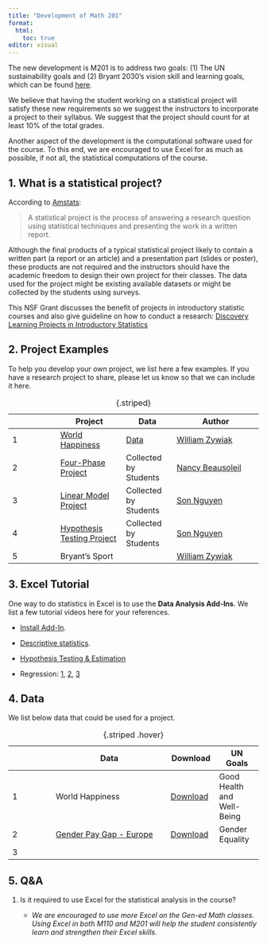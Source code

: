```yaml
---
title: "Development of Math 201"
format: 
  html:
    toc: true
editor: visual
---
```


The new development is M201 is to address two goals: (1) The UN sustainability goals and (2) Bryant 2030's vision skill and learning goals, which can be found [here](gen_ed.pdf). 

We believe that having the student working on a statistical project will satisfy these new requirements so we suggest the instructors to incorporate a project to their syllabus. We suggest that the project should count for at least 10% of the total grades.  

Another aspect of the development is the computational software used for the course.  To this end,  we are  encouraged to use Excel for as much as possible, if not all, the statistical computations of the course. 

## 1. What is a statistical project?

According to [Amstats](https://www.amstat.org/asa/files/pdfs/EDU-statproject.pdf): 

>A statistical project is the process of answering a research question using statistical techniques and presenting the work in a written report.

Although the final products of a typical statistical project likely to contain a written part (a report or an article) and a presentation part (slides or poster), these products are not required and the instructors should have the academic freedom to design their own project for their classes.  The data used for the project might be existing available datasets or might be collected by the students using surveys. 

This NSF Grant discusses the benefit of projects in introductory statistic courses and also give guideline on how to conduct a research: [Discovery Learning Projects in Introductory Statistics](http://faculty.ung.edu/DJSpence/NSF/materials.html)

## 2. Project Examples

To help you develop your own project, we list here a few examples.  If you have a research project to share, please let us know so that we can include it here. 

|     | Project                                                      | Data                                              | Author                                                                        |
|--------------|-------------------|---------------|-------------------------|
| 1   | [World Happiness](happiness_M201_handout.pdf)                | [Data](world-happiness-report-2021_main_vars.xls) | [William Zywiak](https://www.bryant.edu/academics/faculty/zywiak-william)     |
| 2   | [Four-Phase Project](PROJECT%20with%204%20phases%20sp23.pdf) | Collected by Students                             | [Nancy Beausoleil](https://www.bryant.edu/academics/faculty/beausoleil-nancy) |
| 3   | [Linear Model Project](project3.html)                        | Collected by Students                             | [Son Nguyen](https://www.bryant.edu/academics/faculty/nguyen-son)             |
| 4   | [Hypothesis Testing Project](project1.html)                  | Collected by Students                             | [Son Nguyen](https://www.bryant.edu/academics/faculty/nguyen-son)             |
| 5   | Bryant's Sport                                               |                                                   | [William Zywiak](https://www.bryant.edu/academics/faculty/zywiak-william)     |

: {.striped}

## 3. Excel Tutorial

One way to do statistics in Excel is to use the **Data Analysis Add-Ins**. We list a few tutorial videos here for your references. 

- [Install Add-In](https://bryant.hosted.panopto.com/Panopto/Pages/Viewer.aspx?id=38955015-791d-4394-8f0c-b0500094adf2).  

- [Descriptive statistics](https://youtu.be/3F_V5alJubk). 

- [Hypothesis Testing & Estimation](https://www.youtube.com/playlist?list=PLD3fYc0bAjC-l2bN1Ekuhte7BO-LXKi9c)


- Regression: [1](https://youtu.be/L_a8Z0BVjyM), [2](https://youtu.be/0lpfmFnlDHI), [3](https://youtu.be/9wX1a1J4WOI)


## 4. Data

We list below data that could be used for a project.

|     | Data                                                                                                            | Download                                              | UN Goals                   |
|-------------|---------------------------------|--------------|-------------|
| 1   | World Happiness                                                                                                 | [Download](world-happiness-report-2021_main_vars.xls) | Good Health and Well-Being |
| 2   | [Gender Pay Gap - Europe](https://www.kaggle.com/datasets/gianinamariapetrascu/gender-pay-gap-europe-2010-2021) | [Download](data/pay_gap_Europe.xlsx)                  | Gender Equality            |
| 3   |                                                                                                                 |                                                       |                            |

: {.striped .hover}

## 5. Q&A

1.  Is it required to use Excel for the statistical analysis in the course?

    -   *We are encouraged to use more Excel on the Gen-ed Math classes. Using Excel in both M110 and M201 will help the student consistently learn and strengthen their Excel skills.*
